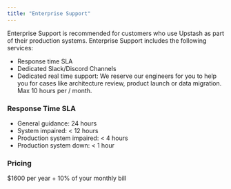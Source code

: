 ```yaml
---
title: "Enterprise Support"
---
```

Enterprise Support is recommended for customers who use Upstash as part of
their production systems.
Enterprise Support includes the following services:
- Response time SLA
- Dedicated Slack/Discord Channels
- Dedicated real time support: We reserve our engineers for you to help you for
  cases like architecture review, product launch or data migration. Max 10 hours
  per / month.
### Response Time SLA
- General guidance: 24 hours
- System impaired: < 12 hours
- Production system impaired: < 4 hours
- Production system down: < 1 hour
### Pricing
$1600 per year + 10% of your monthly bill